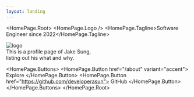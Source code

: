 ```yaml
---
layout: landing
---
```



<HomePage.Root>
  <HomePage.Logo />
  <HomePage.Tagline>Software Engineer since 2022</HomePage.Tagline>
  <div style={{ width: "50%" }}>
    <img src={`${PUB_DIR_PATH}`+ "logo.jpg"} alt="logo"/>
  </div>
<HomePage.Description>
  This is a profile page of Jake Sung, <br /> listing out his what and why.
</HomePage.Description>

  <HomePage.Buttons>
    <HomePage.Button href="/about" variant="accent">
      Explore
    </HomePage.Button>
    <HomePage.Button href="https://github.com/developerasun">
      GitHub
    </HomePage.Button>
  </HomePage.Buttons>
</HomePage.Root>
